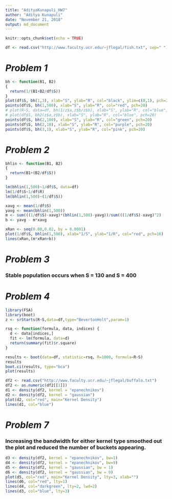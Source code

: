 ```yaml
---
title: "AdityaKunapuli_HW7"
author: "Aditya Kunapuli"
date: "November 21, 2018"
output: md_document
---
```


```r
knitr::opts_chunk$set(echo = TRUE)
```


```r
df <- read.csv("http://www.faculty.ucr.edu/~jflegal/fish.txt", sep=" ")
```

# ___Problem 1___
```r
bh <- function(B1, B2)
{
  return(1/(B1+B2/df$S))
}
plot(df$S, bh(1,3), xlab="S", ylab="R", col="black", ylim=c(0,1), pch=20)
points(df$S, bh(1,500), xlab="S", ylab="R", col="red", pch=20)
# plot(R~S, data=df, bh(1/z$a,z$b/z$b), xlab="S", ylab="R", col="blue", pch=20)
# plot(df$S, bh2(z$a,z$b), xlab="S", ylab="R", col="blue", pch=20)
points(df$S, bh(2,100), xlab="S", ylab="R", col="green", pch=20)
points(df$S, bh(2,10), xlab="S", ylab="R", col="purple", pch=20)
points(df$S, bh(3,1), xlab="S", ylab="R", col="pink", pch=20)
```

# ___Problem 2___

```r
bhlin <- function(B1, B2)
{
  return(B1+(B2/df$S))
}

lm(bhlin(1,500)~1/df$S, data=df)
lm(1/df$S~1/df$R)
lm(bhlin(1,500)~(1/df$S))

xavg <- mean(1/df$S)
yavg <- mean(bhlin(1,500))
m <- sum(((1/df$S)-xavg)*(bhlin(1,500)-yavg))/sum(((1/df$S)-xavg)^2)
b <- yavg - m*xavg

xRan <- seq(0.00,0.02, by = 0.0001)
plot(1/df$S, bhlin(1,500), xlab="1/S", ylab="1/R", col="red", pch=16)
lines(xRan,(m*xRan+b))


```

# ___Problem 3___
### Stable population occurs when S = 130 and S = 400


# ___Problem 4___
```r
library(FSA)
library(boot)
z <- srStarts(R~S,data=df,type="BevertonHolt",param=1)

rsq <- function(formula, data, indices) {
  d <- data[indices,]  
  fit <- lm(formula, data=d)
  return(summary(fit)$r.square)
} 

results <- boot(data=df, statistic=rsq, R=1000, formula=R~S)
results
boot.ci(results, type="bca")
plot(results)
```


```r
df2 <- read.csv("http://www.faculty.ucr.edu/~jflegal/buffalo.txt")
df2 <- as.numeric(df2[[1]])
d1 <- density(df2, kernel = "epanechnikov")
d2 <- density(df2, kernel = "gaussian")
plot(d2, col="red", main="Kernel Density")
lines(d1, col="blue")
```

# ___Problem 7___
### Increasing the bandwidth for either kernel type smoothed out the plot and reduced the number of buckets appearing.
```r
d3 <- density(df2, kernel = "epanechnikov", bw=1)
d4 <- density(df2, kernel = "epanechnikov", bw=9)
d5 <- density(df2, kernel = "gaussian", bw = 1)
d6 <- density(df2, kernel = "gaussian", bw = 9)
plot(d5, col="red", main="Kernel Density", lty=3, xlab="")
lines(d6, col="red", lty=1)
lines(d4, col="darkgreen", lty=2, lwd=2)
lines(d3, col="blue", lty=3)

```

